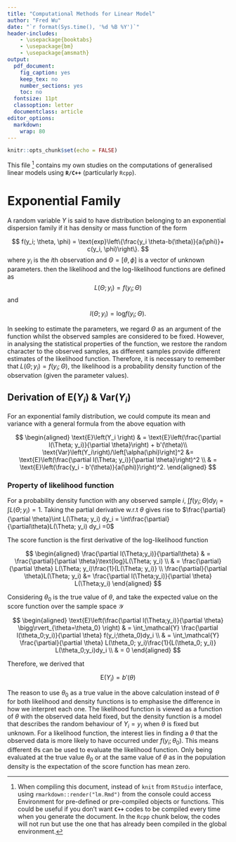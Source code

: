 ---
title: "Computational Methods for Linear Model"
author: "Fred Wu"
date: "`r format(Sys.time(), '%d %B %Y')`"
header-includes:
    - \usepackage{booktabs}
    - \usepackage{bm}
    - \usepackage{amsmath}
output:
  pdf_document:
    fig_caption: yes
    keep_tex: no
    number_sections: yes
    toc: no
  fontsize: 11pt
  classoption: letter
  documentclass: article
editor_options: 
  markdown: 
    wrap: 80
---


```{r setup, include=FALSE}
knitr::opts_chunk$set(echo = FALSE)
```


This file [^render] contains my own studies on the computations of
generalised linear models using **`R/C++`** (particularly `Rcpp`).

[^render]: When compiling this document, instead of `knit` from `RStudio` interface, 
using `rmarkdown::render("lm.Rmd")` from the console could access Environment for 
pre-defined or pre-compiled objects or functions. This could be useful if you don't 
want **`C++`** codes to be compiled every time when you generate the document. 
In the `Rcpp` chunk below, the codes will not run but use the one that has already 
been compiled in the global environment.

# Exponential Family

A random variable $Y$ is said to have distribution belonging to an
exponential dispersion family if it has density or mass function of the
form

$$
f(y_i; \theta, \phi) = \text{exp}\left\{\frac{y_i \theta-b(\theta)}{a(\phi)}+ 
c(y_i, \phi)\right\}.
$$ 
where $y_i$ is the $i$th observation and $\Theta = [\theta, \phi]$ is a vector of 
unknown parameters. then the likelihood and the log-likelihood functions are 
defined as
$$
L(\Theta;y_i) = f(y_i;\Theta)
$$
and

$$
l(\Theta;y_i) = \text{log}f(y_i;\Theta).
$$ 

In seeking to estimate the parameters, we regard $\Theta$ as an argument of the 
function whilst the observed samples are considered to be fixed. However, in 
analysing the statistical properties of the function, we restore the random 
character to the observed samples, as different samples provide different 
estimates of the likelihood function. Therefore, it is necessary to remember 
that $L(\Theta;y_i) = f(y_i;\Theta)$, the likelihood is a probability density 
function of the observation (given the parameter values). 

## Derivation of $\text{E}(Y_i)$ & $\text{Var}(Y_i)$ {-}

For an exponential family distribution, we could compute its mean and variance with a general formula from the above equation with

$$
\begin{aligned}
\text{E}\left(Y_i \right) 
& = \text{E}\left(\frac{\partial l(\Theta; y_i)}{\partial \theta}\right) + b'(\theta)\\
\text{Var}\left(Y_i\right)/\left[\alpha(\phi)\right]^2 
&= \text{E}\left(\frac{\partial l(\Theta; y_i)}{\partial \theta}\right)^2 \\ 
& = \text{E}\left(\frac{y_i - b'(\theta)}{a(\phi)}\right)^2.
\end{aligned}
$$

### Property of likelihood function {-}

For a probability density function with any observed sample $i$, $\int f(y_i; \Theta) dy_i = \int L(\Theta; y_i) = 1$. Taking the partial derivative w.r.t $\theta$ gives rise to $\frac{\partial}{\partial \theta}\int L(\Theta; y_i) dy_i = \int\frac{\partial}{\partial\theta}L(\Theta; y_i) dy_i =0$

The score function is the first derivative of the log-likelihood
function

$$
\begin{aligned}
\frac{\partial l(\Theta;y_i)}{\partial\theta}
& = \frac{\partial}{\partial \theta}\text{log}L(\Theta; y_i) \\
& = \frac{\partial}{\partial \theta} L(\Theta; y_i)\frac{1}{L(\Theta; y_i)} \\
\frac{\partial}{\partial \theta}L(\Theta; y_i) 
&= \frac{\partial l(\Theta;y_i)}{\partial \theta} L(\Theta;y_i)
\end{aligned}
$$

Considering $\theta_0$ is the true value of $\theta$, and take the expected value
on the score function over the sample space $\mathcal{Y}$

$$
\begin{aligned}
\text{E}\left(\frac{\partial l(\Theta;y_i)}{\partial \theta} \bigg\rvert_{\theta=\theta_0} \right)
& = \int_\mathcal{Y} \frac{\partial l(\theta_0;y_i)}{\partial \theta} f(y_i;\theta_0)dy_i \\
& = \int_\mathcal{Y} \frac{\partial}{\partial \theta} L(\theta_0; y_i)\frac{1}{L(\theta_0; y_i)} L(\theta_0;y_i)dy_i \\
& = 0
\end{aligned}
$$

Therefore, we derived that

$$
\text{E}\left(Y_i\right) = b'\left(\theta\right)
$$

The reason to use $\theta_0$ as a true value in the above calculation instead of 
$\theta$ for both likelihood and density functions is to emphasise the difference 
in how we interpret each one. The likelihood function is viewed as a function of 
$\theta$ with the observed data held fixed, but the density function is a model 
that describes the random behaviour of $Y_i=y_i$ when $\theta$ is fixed but unknown. 
For a likelihood function, the interest lies in finding a $\theta$ that the 
observed data is more likely to have occurred under $f(y_i;\theta_0)$. This means
different $\theta$s can be used to evaluate the likelihood function. Only being 
evaluated at the true value $\theta_0$ or at the same value of $\theta$ as in the 
population density is the expectation of the score function has mean zero.






